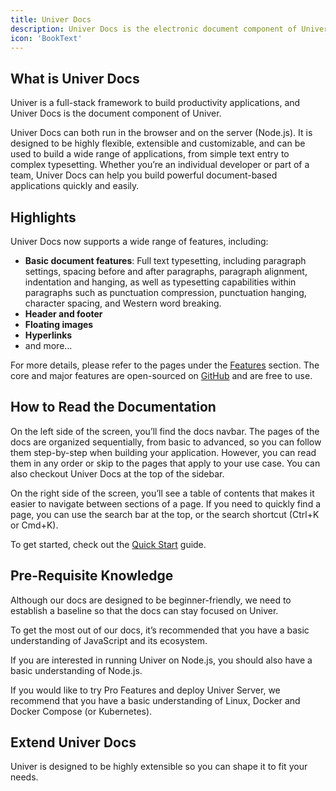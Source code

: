 ```yaml
---
title: Univer Docs
description: Univer Docs is the electronic document component of Univer, supporting both browser and Node.js, with flexible, extensible, and customizable features.
icon: 'BookText'
---
```


## What is Univer Docs

Univer is a full-stack framework to build productivity applications, and Univer Docs is the document component of Univer.

Univer Docs can both run in the browser and on the server (Node.js). It is designed to be highly flexible, extensible and customizable, and can be used to build a wide range of applications, from simple text entry to complex typesetting. Whether you’re an individual developer or part of a team, Univer Docs can help you build powerful document-based applications quickly and easily.

## Highlights

Univer Docs now supports a wide range of features, including:

- **Basic document features**: Full text typesetting, including paragraph settings, spacing before and after paragraphs, paragraph alignment, indentation and hanging, as well as typesetting capabilities within paragraphs such as punctuation compression, punctuation hanging, character spacing, and Western word breaking.
- **Header and footer**
- **Floating images**
- **Hyperlinks**
- and more...

For more details, please refer to the pages under the [Features](/guides/docs/features/core) section. The core and major features are open-sourced on [GitHub](https://github.com/dream-num/univer) and are free to use.

## How to Read the Documentation

On the left side of the screen, you’ll find the docs navbar. The pages of the docs are organized sequentially, from basic to advanced, so you can follow them step-by-step when building your application. However, you can read them in any order or skip to the pages that apply to your use case. You can also checkout Univer Docs at the top of the sidebar.

On the right side of the screen, you’ll see a table of contents that makes it easier to navigate between sections of a page. If you need to quickly find a page, you can use the search bar at the top, or the search shortcut (Ctrl+K or Cmd+K).

To get started, check out the [Quick Start](/en-US/guides/docs/getting-started/quickstart) guide.

## Pre-Requisite Knowledge

Although our docs are designed to be beginner-friendly, we need to establish a baseline so that the docs can stay focused on Univer.

To get the most out of our docs, it’s recommended that you have a basic understanding of JavaScript and its ecosystem.

If you are interested in running Univer on Node.js, you should also have a basic understanding of Node.js.

If you would like to try Pro Features and deploy Univer Server, we recommend that you have a basic understanding of Linux, Docker and Docker Compose (or Kubernetes).

## Extend Univer Docs

Univer is designed to be highly extensible so you can shape it to fit your needs.

<Cards>
  <Card
    title="Quickstart"
    href="/en-US/guides/docs/getting-started/quickstart"
  />

  <Card
    title="Run on Node.js"
    href="/en-US/guides/docs/getting-started/integrations/node"
  />

  <Card
    title="Integrate Pro Features"
    href="/en-US/guides/docs/pro-features/introduction"
  />

  <Card
    title="Features"
    href="/en-US/guides/docs/features/core"
  />
</Cards>

